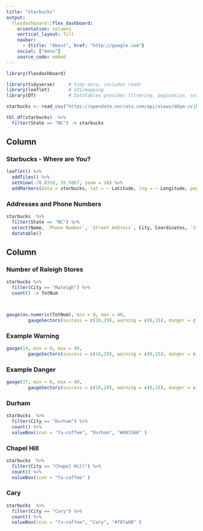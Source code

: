 ```yaml
---
title: "Starbucks"
output: 
  flexdashboard::flex_dashboard:
    orientation: columns
    vertical_layout: fill
    navbar:
      - {title: "About", href: "http://google.com"}
    social: ["menu"]
    source_code: embed
---
```


```r
library(flexdashboard)
```

```r
library(tidyverse)     # tidy data, includes readr
library(leaflet)       # GIS/mapping
library(DT)            # DataTables provides filtering, pagination, sorting, and many other features in the tables.
```

```r
starbucks <- read_csv("https://opendata.socrata.com/api/views/ddym-zvjk/rows.csv")

tbl_df(starbucks)  %>%  
  filter(State == "NC") -> starbucks
```


Column {data-width=650 .tabset .tabset-fade}
-----------------------------------------------------------------------

### Starbucks - Where are You?

```r
leaflet() %>% 
  addTiles() %>% 
  setView(-78.8310, 35.9867, zoom = 10) %>% 
  addMarkers(data = starbucks, lat = ~ Latitude, lng = ~ Longitude, popup = starbucks$Name)
```

### Addresses and Phone Numbers
```r
starbucks  %>%  
  filter(State == "NC") %>% 
  select(Name, `Phone Number`, `Street Address`, City, Coordinates, `Store Number`) %>% 
  datatable()
```

Column {data-width=350}
-----------------------------------------------------------------------

### Number of Raleigh Stores

```r
starbucks %>% 
  filter(City == "Raleigh") %>% 
  count() -> TotNum



gauge(as.numeric(TotNum), min = 0, max = 40, 
        gaugeSectors(success = c(16,29), warning = c(0,15), danger = c(30,40)))
```
  
### Example Warning
```r
gauge(14, min = 0, max = 40, 
        gaugeSectors(success = c(16,29), warning = c(0,15), danger = c(30,40)))
```


### Example Danger
```r
gauge(37, min = 0, max = 40, 
        gaugeSectors(success = c(16,29), warning = c(0,15), danger = c(30,40)))
```


### Durham

```r
starbucks  %>%  
  filter(City == "Durham") %>% 
  count() %>% 
  valueBox(icon = "fa-coffee", "Durham", "#003366" )
```


### Chapel Hill

```r
starbucks  %>%  
  filter(City == "Chapel Hill") %>% 
  count() %>% 
  valueBox(icon = "fa-coffee" )
```


### Cary

```r
starbucks  %>%  
  filter(City == "Cary") %>% 
  count() %>% 
  valueBox(icon = "fa-coffee", "Cary", "#707a00" )
```


